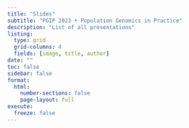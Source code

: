 ```yaml
---
title: "Slides"
subtitle: "PGIP 2023 • Population Genomics in Practice"
description: "List of all presentations"
listing:
  type: grid
  grid-columns: 4
  fields: [image, title, author]
date: ""
toc: false
sidebar: false
format:
  html:
    number-sections: false
    page-layout: full
execute:
  freeze: false
---
```

